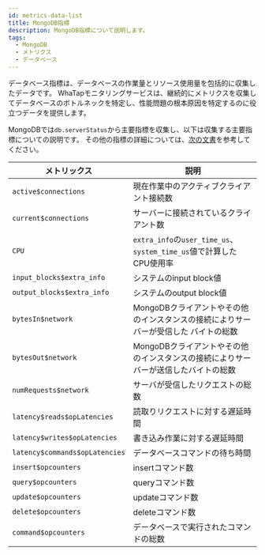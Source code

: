 ```yaml
---
id: metrics-data-list
title: MongoDB指標
description: MongoDB指標について説明します。
tags:
  - MongoDB
  - メトリクス
  - データベース
---
```


データベース指標は、データベースの作業量とリソース使用量を包括的に収集したデータです。 WhaTapモニタリングサービスは、継続的にメトリクスを収集してデータベースのボトルネックを特定し、性能問題の根本原因を特定するのに役立つデータを提供します。

MongoDBでは`db.serverStatus`から主要指標を収集し、以下は収集する主要指標についての説明です。 その他の指標の詳細については、[次の文書](https://www.mongodb.com/docs/manual/reference/command/serverStatus/#output)を参考してください。

| メトリックス                         | 説明                                                       |
| ------------------------------ | -------------------------------------------------------- |
| `active$connections`           | 現在作業中のアクティブクライアント接続数                                     |
| `current$connections`          | サーバーに接続されているクライアント数                                      |
| `CPU`                          | `extra_info`の`user_time_us`、`system_time_us`値で計算したCPU使用率 |
| `input_blocks$extra_info`      | システムのinput block値                                        |
| `output_blocks$extra_info`     | システムのoutput block値                                       |
| `bytesIn$network`              | MongoDBクライアントやその他のインスタンスの接続によりサーバーが受信した バイトの総数           |
| `bytesOut$network`             | MongoDBクライアントやその他のインスタンスの接続によりサーバーが送信したバイトの総数            |
| `numRequests$network`          | サーバが受信したリクエストの総数                                         |
| `latency$reads$opLatencies`    | 読取りリクエストに対する遅延時間                                         |
| `latency$writes$opLatencies`   | 書き込み作業に対する遅延時間                                           |
| `latency$commands$opLatencies` | データベースコマンドの待ち時間                                          |
| `insert$opcounters`            | insertコマンド数                                              |
| `query$opcounters`             | queryコマンド数                                               |
| `update$opcounters`            | updateコマンド数                                              |
| `delete$opcounters`            | deleteコマンド数                                              |
| `command$opcounters`           | データベースで実行されたコマンドの総数                                      |
